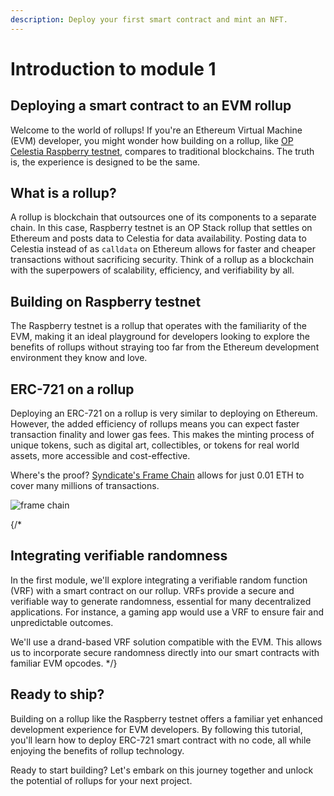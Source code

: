 ```yaml
---
description: Deploy your first smart contract and mint an NFT.
---
```


# Introduction to module 1

## Deploying a smart contract to an EVM rollup

Welcome to the world of rollups! If you're an Ethereum Virtual Machine (EVM) developer, you might wonder how building on a rollup, like [OP Celestia Raspberry testnet](https://raas.gelato.network/rollups/details/public/op-celestia-testnet), compares to traditional blockchains. The truth is, the experience is designed to be the same.

## What is a rollup?

A rollup is blockchain that outsources one of its components to a separate chain. In this case, Raspberry testnet is an OP Stack rollup that settles on Ethereum and posts data to Celestia for data availability. Posting data to Celestia instead of as `calldata` on Ethereum allows for faster and cheaper transactions without sacrificing security. Think of a rollup as a blockchain with the superpowers of scalability, efficiency, and verifiability by all.

## Building on Raspberry testnet

The Raspberry testnet is a rollup that operates with the familiarity of the EVM, making it an ideal playground for developers looking to explore the benefits of rollups without straying too far from the Ethereum development environment they know and love.

## ERC-721 on a rollup

Deploying an ERC-721 on a rollup is very similar to deploying on Ethereum. However, the added efficiency of rollups means you can expect faster transaction finality and lower gas fees. This makes the minting process of unique tokens, such as digital art, collectibles, or tokens for real world assets, more accessible and cost-effective.

Where's the proof? [Syndicate's Frame Chain](https://warpcast.com/will/0x66826dd0) allows for just 0.01 ETH to cover many millions of transactions.

![frame chain](/module_1/frame_chain.png)

{/* 
## Integrating verifiable randomness

In the first module, we'll explore integrating a verifiable random function (VRF) with a smart contract on our rollup. VRFs provide a secure and verifiable way to generate randomness, essential for many decentralized applications. For instance, a gaming app would use a VRF to ensure fair and unpredictable outcomes.

We'll use a drand-based VRF solution compatible with the EVM. This allows us to incorporate secure randomness directly into our smart contracts with familiar EVM opcodes. */}

## Ready to ship?

Building on a rollup like the Raspberry testnet offers a familiar yet enhanced development experience for EVM developers. By following this tutorial, you'll learn how to deploy ERC-721 smart contract with no code, all while enjoying the benefits of rollup technology.

Ready to start building? Let's embark on this journey together and unlock the potential of rollups for your next project.
